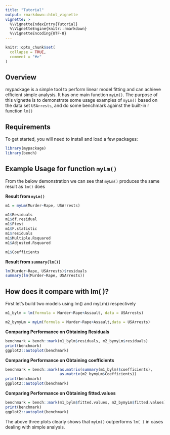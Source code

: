 ```yaml
---
title: "Tutorial"
output: rmarkdown::html_vignette
vignette: >
  %\VignetteIndexEntry{Tutorial}
  %\VignetteEngine{knitr::rmarkdown}
  %\VignetteEncoding{UTF-8}
---
```


```r
knitr::opts_chunk$set(
  collapse = TRUE,
  comment = "#>"
)
```


## Overview

mypackage is a simple tool to perform linear model fitting and can achieve efficient simple analysis. It has one main function `myLm()`. The purpose of this vignette is to demonstrate some usage examples of `myLm()` based on the data set `USArrests`, and do some benchmark against the built-in r function `lm()`

## Requirements

To get started, you will need to install and load a few packages:

```r
library(mypackage)
library(bench)
```


## Example Usage for function `myLm()`

From the below demonstration we can see that `myLm()` produces the same result as `lm()` does

**Result from `myLm()`**
```r

m1 = myLm(Murder~Rape, USArrests)

m1$Residuals
m1$df.residual
m1$Ftest
m1$F.statistic
m1$residuals
m1$Multiple.Rsquared
m1$Adjusted.Rsquared

```

```r
m1$Coefficients

```

**Result from `summary(lm())`**

```r
lm(Murder~Rape, USArrests)$residuals
summary(lm(Murder~Rape, USArrests))
```



## How does it compare with lm( )? 

First let's build two models using lm() and myLm() respectively

```r
m1_bylm = lm(formula = Murder~Rape+Assault, data = USArrests)

m2_bymyLm = myLm(formula = Murder~Rape+Assault,data = USArrests)

```


**Comparing Performance on Obtaining Residuals**

```r
benchmark = bench::mark(m1_bylm$residuals, m2_bymyLm$residuals)
print(benchmark)
ggplot2::autoplot(benchmark)
```


**Comparing Performance on Obtaining coefficients**

```r
benchmark = bench::mark(as.matrix(summary(m1_bylm)$coefficients),
                        as.matrix(m2_bymyLm$Coefficients))
print(benchmark)
ggplot2::autoplot(benchmark)
```



**Comparing Performance on Obtaining fitted.values**


```r
benchmark = bench::mark(m1_bylm$fitted.values, m2_bymyLm$fitted.values)
print(benchmark)
ggplot2::autoplot(benchmark)
```


The above three plots clearly shows that `myLm()` outperforms `lm( )` in cases dealing with simple analysis. 



